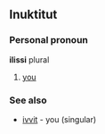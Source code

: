 ==Inuktitut==
===Personal pronoun===
'''ilissi''' plural
# [[you]]
===See also===
* [[ivvit]] - you (singular)